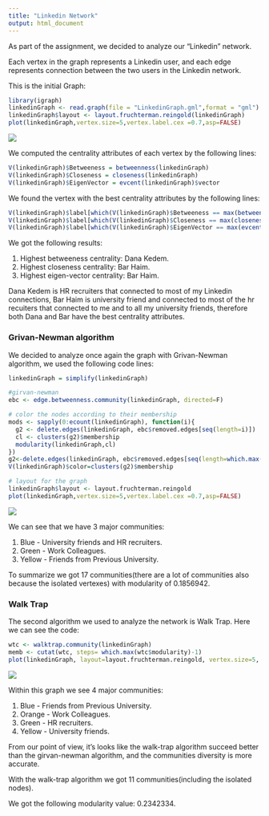 ---
title: "Linkedin Network"
output: html_document
---


As part of the assignment, we decided to analyze our "Linkedin" network.

Each vertex in the graph represents a Linkedin user, and each edge represents connection between the two users in the Linkedin network.

This is the initial Graph:

```{r eval=FALSE}
library(igraph)
linkedinGraph <- read.graph(file = "LinkedinGraph.gml",format = "gml")
linkedinGraph$layout <- layout.fruchterman.reingold(linkedinGraph) 
plot(linkedinGraph,vertex.size=5,vertex.label.cex =0.7,asp=FALSE)
```

![](initial.png)

We computed the centrality attributes of each vertex by the following lines:

```{r eval=FALSE}
V(linkedinGraph)$Betweeness = betweenness(linkedinGraph)
V(linkedinGraph)$Closeness = closeness(linkedinGraph)
V(linkedinGraph)$EigenVector = evcent(linkedinGraph)$vector
```

We found the vertex with the best centrality attributes by the following lines:
```{r eval=FALSE}
V(linkedinGraph)$label[which(V(linkedinGraph)$Betweeness == max(betweenness(linkedinGraph)))]
V(linkedinGraph)$label[which(V(linkedinGraph)$Closeness == max(closeness(linkedinGraph)))]
V(linkedinGraph)$label[which(V(linkedinGraph)$EigenVector == max(evcent(linkedinGraph)$vector))]
```

We got the following results: 

1. Highest betweeness centrality: Dana Kedem.
2. Highest closeness centrality: Bar Haim.
3. Highest eigen-vector centrality: Bar Haim.

Dana Kedem is HR recruiters that  connected to most of my Linkedin connections, Bar Haim is university friend and connected to most of the hr recuiters that connected to me and to all my university friends, therefore both Dana and Bar have the best centrality attributes.

### Grivan-Newman algorithm

We decided to analyze once again the graph with Grivan-Newman algorithm, we used the following code lines:

```{r eval=FALSE}
linkedinGraph = simplify(linkedinGraph)

#girvan-newman
ebc <- edge.betweenness.community(linkedinGraph, directed=F)

# color the nodes according to their membership
mods <- sapply(0:ecount(linkedinGraph), function(i){
  g2 <- delete.edges(linkedinGraph, ebc$removed.edges[seq(length=i)])
  cl <- clusters(g2)$membership
  modularity(linkedinGraph,cl)
})
g2<-delete.edges(linkedinGraph, ebc$removed.edges[seq(length=which.max(mods)-1)])
V(linkedinGraph)$color=clusters(g2)$membership

# layout for the graph
linkedinGraph$layout <- layout.fruchterman.reingold
plot(linkedinGraph,vertex.size=5,vertex.label.cex =0.7,asp=FALSE)
```

![](girvan-newman.png)

We can see that we have 3 major communities:

1. Blue - University friends and HR recruiters.
2. Green - Work Colleagues.
3. Yellow - Friends from Previous University.

To summarize we got 17 communities(there are a lot of communities also because the isolated vertexes) with modularity of 0.1856942.

### Walk Trap

The second algorithm we used to analyze the network is Walk Trap.
Here we can see the code:
```{r eval=FALSE}
wtc <- walktrap.community(linkedinGraph)
memb <- cutat(wtc, steps= which.max(wtc$modularity)-1)
plot(linkedinGraph, layout=layout.fruchterman.reingold, vertex.size=5, vertex.color=memb, asp=FALSE)
```
![](walk-trap.png)

Within this graph we see 4 major communities:

1. Blue - Friends from Previous University.
2. Orange - Work Colleagues.
3. Green - HR recruiters.
4. Yellow - University friends.

From our point of view, it's looks like the walk-trap algorithm succeed better than the girvan-newman algorithm, and the communities  diversity is more accurate.

With the walk-trap algorithm we got 11 communities(including the isolated nodes).

We got the following modularity value: 0.2342334.
